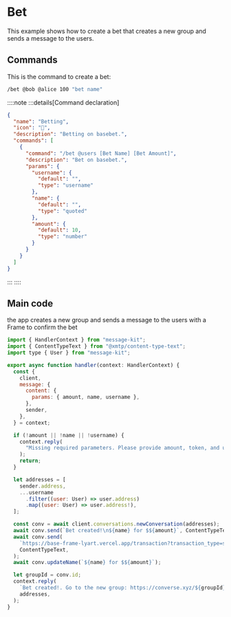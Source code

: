 # Bet

This example shows how to create a bet that creates a new group and sends a message to the users.

## Commands

This is the command to create a bet:

```bash [cmd]
/bet @bob @alice 100 "bet name"
```

::::note
:::details[Command declaration]

```json
{
  "name": "Betting",
  "icon": "🎰",
  "description": "Betting on basebet.",
  "commands": [
    {
      "command": "/bet @users [Bet Name] [Bet Amount]",
      "description": "Bet on basebet.",
      "params": {
        "username": {
          "default": "",
          "type": "username"
        },
        "name": {
          "default": "",
          "type": "quoted"
        },
        "amount": {
          "default": 10,
          "type": "number"
        }
      }
    }
  ]
}
```

:::
::::

## Main code

the app creates a new group and sends a message to the users with a Frame to confirm the bet

```jsx [src/handler/betting.ts]
import { HandlerContext } from "message-kit";
import { ContentTypeText } from "@xmtp/content-type-text";
import type { User } from "message-kit";

export async function handler(context: HandlerContext) {
  const {
    client,
    message: {
      content: {
        params: { amount, name, username },
      },
      sender,
    },
  } = context;

  if (!amount || !name || !username) {
    context.reply(
      "Missing required parameters. Please provide amount, token, and username.",
    );
    return;
  }

  let addresses = [
    sender.address,
    ...username
      .filter((user: User) => user.address)
      .map((user: User) => user.address!),
  ];

  const conv = await client.conversations.newConversation(addresses);
  await conv.send(`Bet created!\n${name} for $${amount}`, ContentTypeText);
  await conv.send(
    `https://base-frame-lyart.vercel.app/transaction?transaction_type=send&amount=1&token=eth&receiver=0xA45020BdA714c3F43fECDC6e38F873fFF2Dec8ec`,
    ContentTypeText,
  );
  await conv.updateName(`${name} for $${amount}`);

  let groupId = conv.id;
  context.reply(
    `Bet created!. Go to the new group: https://converse.xyz/${groupId}`,
    addresses,
  );
}
```
